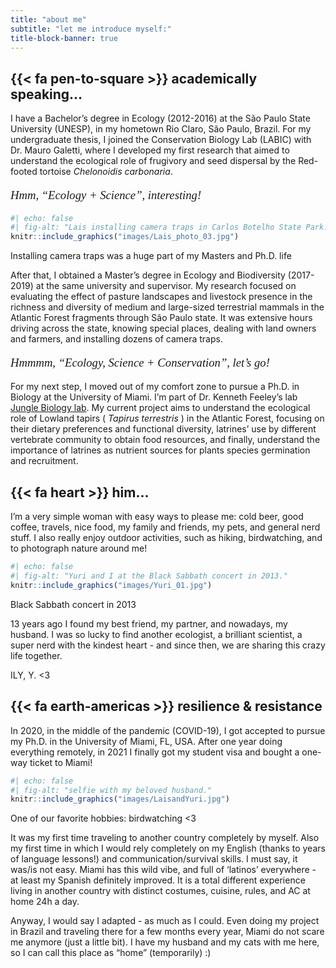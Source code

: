 ---
title: "about me"
subtitle: "let me introduce myself:"
title-block-banner: true
---

## {{< fa pen-to-square >}} academically speaking...

I have a Bachelor's degree in Ecology (2012-2016) at  the São Paulo State University (UNESP), in my hometown Rio Claro, São Paulo, Brazil. For my undergraduate thesis, I joined the Conservation Biology Lab (LABIC) with Dr. Mauro Galetti, where I developed my first research that aimed to understand the ecological role of frugivory and seed dispersal by the Red-footed tortoise *Chelonoidis carbonaria*.

<p style="font-family: Georgia, serif; font-size:14pt; font-style:italic">
    Hmm, "Ecology + Science", interesting! 
</p>

<!-- ```{r echo=FALSE, out.width = "30%", fig.align = "center"} -->
<!-- knitr::include_graphics("images/Lais_photo_03.jpg") -->
<!-- ``` -->

<!-- ![](images/Lais_photo_03.jpg){width="50%"} -->

:::{.column-margin}
```{r}
#| echo: false
#| fig-alt: "Lais installing camera traps in Carlos Botelho State Park."
knitr::include_graphics("images/Lais_photo_03.jpg")
```
::: {.extra-small-text .dark-gray-text .topbr}
Installing camera traps was a huge part of my Masters and Ph.D. life
:::
:::

After that, I obtained a Master's degree in Ecology and Biodiversity (2017-2019) at the same university and supervisor. My research focused on evaluating the effect of pasture landscapes and livestock presence in the richness and diversity of medium and large-sized terrestrial mammals in the Atlantic Forest fragments through São Paulo state. It was extensive hours driving across the state, knowing special places, dealing with land owners and farmers, and installing dozens of camera traps. 

<p style="font-family: Georgia, serif; font-size:14pt; font-style:italic">
    Hmmmm, "Ecology, Science + Conservation", let's go!
</p>

For my next step, I moved out of my comfort zone to pursue a Ph.D. in Biology at the University of Miami. I'm part of Dr. Kenneth Feeley's lab [Jungle Biology lab](https://www.junglebiology.org/). My current project aims to understand the ecological role of Lowland tapirs ( *Tapirus terrestris* ) in the Atlantic Forest, focusing on their dietary preferences and functional diversity, latrines' use by different vertebrate community to obtain food resources, and finally, understand the importance of latrines as nutrient sources for plants species germination and recruitment. 


## {{< fa heart >}} him...

I'm a very simple woman with easy ways to please me: cold beer, good coffee, travels, nice food, my family and friends, my pets, and general nerd stuff. I also really enjoy outdoor activities, such as hiking, birdwatching, and to photograph nature around me! 

:::{.column-margin}
```{r}
#| echo: false
#| fig-alt: "Yuri and I at the Black Sabbath concert in 2013."
knitr::include_graphics("images/Yuri_01.jpg")
```
::: {.extra-small-text .dark-gray-text .topbr}
Black Sabbath concert in 2013
:::
:::

13 years ago I found my best friend, my partner, and nowadays, my husband. I was so lucky to find another ecologist, a brilliant scientist, a super nerd with the kindest heart - and since then, we are sharing this crazy life together. 

ILY, Y. <3


## {{< fa earth-americas >}} resilience & resistance 

In 2020, in the middle of the pandemic (COVID-19), I got accepted to pursue my Ph.D. in the University of Miami, FL, USA. After one year doing everything remotely, in 2021 I finally got my student visa and bought a one-way ticket to Miami! 

:::{.column-margin}
```{r}
#| echo: false
#| fig-alt: "selfie with my beloved husband."
knitr::include_graphics("images/LaisandYuri.jpg")
```
::: {.extra-small-text .dark-gray-text .topbr}
One of our favorite hobbies: birdwatching <3
:::
:::

It was my first time traveling to another country completely by myself. Also my first time in which I would rely completely on my English (thanks to years of language lessons!) and communication/survival skills. 
I must say, it was/is not easy. Miami has this wild vibe, and full of 'latinos' everywhere - at least my Spanish definitely improved. It is a total different experience living in another country with distinct costumes, cuisine, rules, and AC at home 24h a day.

Anyway, I would say I adapted - as much as I could.
Even doing my project in Brazil and traveling there for a few months every year, Miami do not scare me anymore (just a little bit). 
I have my husband and my cats with me here, so I can call this place as "home" (temporarily) :)
